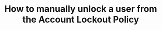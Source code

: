 ---
title: How to manually unlock a user from the Account Lockout Policy
description: This guide walks you through manually unlocking a user from the  Account Lockout Policy and guarantee access. 
meta_tags: account management, security, brute force attacks, Azion Account Lockout Policy
namespace: docs_guides_account_lockout_policy_unlock
permalink: /documentation/products/guides/unlock-account-lockout-policy/
---